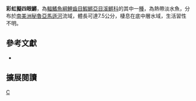 {{Speciesbox 
| taxon = Anablepsoides iridescens
| status = NE
| status_system = IUCN3.1
| authority =  [[Fels|Fels]] & [[de_Rham|de Rham]], 1981
| synonyms = *''Rivulus iridescens,Fels & de Rham, 1981''
}}
'''彩虹擬四眼鱂'''，為[[輻鰭魚綱|輻鰭魚綱]][[鯉齒目|鯉齒目]][[鰕鱂亞目|鰕鱂亞目]][[溪鱂科|溪鱂科]]的其中一[[種|種]]，為熱帶淡水魚，分布於[[南美洲|南美洲]][[秘魯|秘魯]][[亞馬遜河|亞馬遜河]]流域，體長可達7.5公分，棲息在底中層水域，生活習性不明。

== 參考文獻 ==
*{{FishBase_species|genus=Anablepsoides|species=iridescens|year=2014|month=8}}

== 擴展閱讀 ==
{{refbegin}}
{{wikispecies-inline|Anablepsoides iridescens|彩虹擬四眼鱂}}
{{refend}}
{{Taxonbar|from=Q13367497}}

[[Category:擬四眼鱂屬|C]]


{{魚類小作品}}